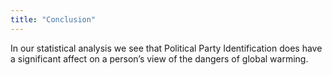 ```yaml
---
title: "Conclusion"
---
```

In our statistical analysis we see that Political Party Identification does have a significant affect on a person's view of the dangers of global warming. 